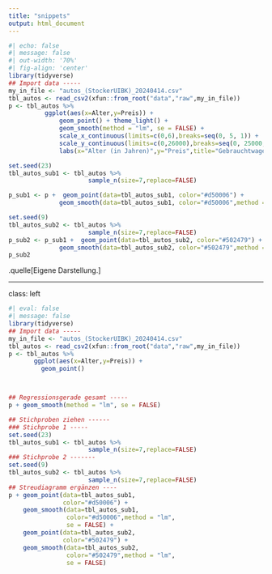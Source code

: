 ```yaml
---
title: "snippets"
output: html_document
---
```




```r
#| echo: false
#| message: false
#| out-width: '70%'
#| fig-align: 'center'
library(tidyverse)
## Import data -----
my_in_file <- "autos_(StockerUIBK)_20240414.csv"
tbl_autos <- read_csv2(xfun::from_root("data","raw",my_in_file))
p <- tbl_autos %>% 
          ggplot(aes(x=Alter,y=Preis)) + 
              geom_point() + theme_light() + 
              geom_smooth(method = "lm", se = FALSE) +
              scale_x_continuous(limits=c(0,6),breaks=seq(0, 5, 1)) +
              scale_y_continuous(limits=c(0,26000),breaks=seq(0, 25000, 5000)) + 
              labs(x="Alter (in Jahren)",y="Preis",title="Gebrauchtwagen")

set.seed(23)
tbl_autos_sub1 <- tbl_autos %>% 
                      sample_n(size=7,replace=FALSE)

p_sub1 <- p +  geom_point(data=tbl_autos_sub1, color="#d50006") +
              geom_smooth(data=tbl_autos_sub1, color="#d50006",method = "lm", se = FALSE)

set.seed(9)
tbl_autos_sub2 <- tbl_autos %>% 
                      sample_n(size=7,replace=FALSE)
p_sub2 <- p_sub1 +  geom_point(data=tbl_autos_sub2, color="#502479") +
              geom_smooth(data=tbl_autos_sub2, color="#502479",method = "lm", se = FALSE)
p_sub2
```

.quelle[Eigene Darstellung.]


---
class: left

```r
#| eval: false
#| message: false
library(tidyverse)
## Import data -----
my_in_file <- "autos_(StockerUIBK)_20240414.csv"
tbl_autos <- read_csv2(xfun::from_root("data","raw",my_in_file))
p <- tbl_autos %>% 
       ggplot(aes(x=Alter,y=Preis)) + 
         geom_point() 



## Regressionsgerade gesamt -----
p + geom_smooth(method = "lm", se = FALSE) 

## Stichproben ziehen ------
### Stichprobe 1 -----
set.seed(23)
tbl_autos_sub1 <- tbl_autos %>% 
                      sample_n(size=7,replace=FALSE)
### Stichprobe 2 -------
set.seed(9)
tbl_autos_sub2 <- tbl_autos %>% 
                      sample_n(size=7,replace=FALSE)
## Streudiagramm ergänzen ----
p + geom_point(data=tbl_autos_sub1, 
               color="#d50006") +
    geom_smooth(data=tbl_autos_sub1,
                color="#d50006",method = "lm", 
                se = FALSE) + 
    geom_point(data=tbl_autos_sub2, 
               color="#502479") +
    geom_smooth(data=tbl_autos_sub2,
                color="#502479",method = "lm", 
                se = FALSE)
```
